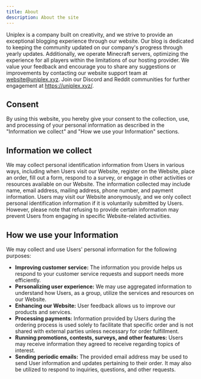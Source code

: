 ```yaml
---
title: About
description: About the site
---
```


Uniplex is a company built on creativity, and we strive to provide an exceptional blogging experience through our website. Our blog is dedicated to keeping the community updated on our company's progress through yearly updates. Additionally, we operate Minecraft servers, optimizing the experience for all players within the limitations of our hosting provider. We value your feedback and encourage you to share any suggestions or improvements by contacting our website support team at website@uniplex.xyz. Join our Discord and Reddit communities for further engagement at https://uniplex.xyz/.

## Consent

By using this website, you hereby give your consent to the collection, use, and processing of your personal information as described in the "Information we collect" and "How we use your Information" sections.

## Information we collect

We may collect personal identification information from Users in various ways, including when Users visit our Website, register on the Website, place an order, fill out a form, respond to a survey, or engage in other activities or resources available on our Website. The information collected may include name, email address, mailing address, phone number, and payment information. Users may visit our Website anonymously, and we only collect personal identification information if it is voluntarily submitted by Users. However, please note that refusing to provide certain information may prevent Users from engaging in specific Website-related activities.

## How we use your Information

We may collect and use Users' personal information for the following purposes:

- **Improving customer service:** The information you provide helps us respond to your customer service requests and support needs more efficiently.
- **Personalizing user experience:** We may use aggregated information to understand how Users, as a group, utilize the services and resources on our Website.
- **Enhancing our Website:** User feedback allows us to improve our products and services.
- **Processing payments:** Information provided by Users during the ordering process is used solely to facilitate that specific order and is not shared with external parties unless necessary for order fulfillment.
- **Running promotions, contests, surveys, and other features:** Users may receive information they agreed to receive regarding topics of interest.
- **Sending periodic emails:** The provided email address may be used to send User information and updates pertaining to their order. It may also be utilized to respond to inquiries, questions, and other requests.
